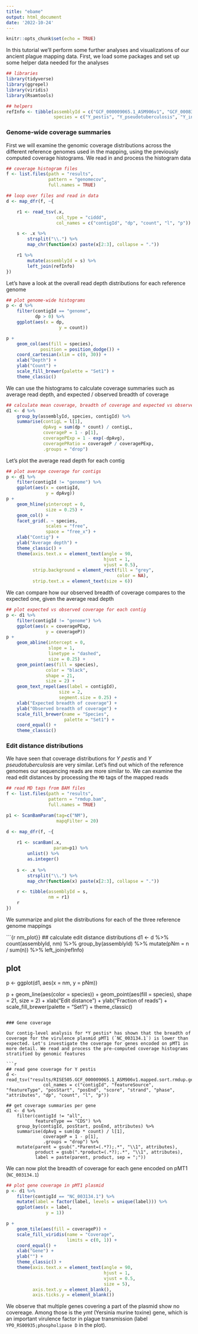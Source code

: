 ```yaml
---
title: "ebame"
output: html_document
date: '2022-10-24'
---
```


```r
knitr::opts_chunk$set(echo = TRUE)
```

In this tutorial we'll perform some further analyses and visualizations of our ancient plague mapping data. First, we load some packages and set up some helper data needed for the analyses

```r

## libraries
library(tidyverse)
library(ggrepel)
library(viridis)
library(Rsamtools)

## helpers
refInfo <- tibble(assemblyId = c("GCF_000009065.1_ASM906v1", "GCF_000834295.1_ASM83429v1", "GCF_009730055.1_ASM973005v1"),
                  species = c("Y_pestis", "Y_pseudotuberculosis", "Y_intermedia"))
```

### Genome-wide coverage summaries

First we will examine the genomic coverage distributions across the different reference genomes used in the mapping, using the previously computed coverage histograms. We read in and process the histogram data

```r

## coverage histogram files
f <- list.files(path = "results",
                pattern = "genomecov",
                full.names = TRUE)

## loop over files and read in data
d <- map_dfr(f, ~{

    r1 <- read_tsv(.x,
                   col_type = "ciddd",
                   col_names = c("contigId", "dp", "count", "l", "p"))

    s <- .x %>%
        strsplit("\\.") %>%
        map_chr(function(x) paste(x[2:3], collapse = "."))

    r1 %>%
        mutate(assemblyId = s) %>%
        left_join(refInfo)
})
```

Let's have a look at the overall read depth distributions for each reference genome

```r
## plot genome-wide histograms
p <- d %>%
    filter(contigId == "genome",
           dp > 0) %>%
    ggplot(aes(x = dp,
                    y = count))

p +
    geom_col(aes(fill = species),
             position = position_dodge()) +
    coord_cartesian(xlim = c(0, 30)) +
    xlab("Depth") +
    ylab("Count") + 
    scale_fill_brewer(palette = "Set1") +
    theme_classic()
```

We can use the histograms to calculate coverage summaries such as average read depth, and expected / observed breadth of coverage

```r

## calculate mean coverage, breadth of coverage and expected vs observed
d1 <- d %>%
    group_by(assemblyId, species, contigId) %>%
    summarise(contigL = l[1],
              dpAvg = sum(dp * count) / contigL,
              coverageP = 1 - p[1],
              coveragePExp = 1 - exp(-dpAvg),
              coveragePRatio = coverageP / coveragePExp,
              .groups = "drop")
```

Let's plot the average read depth for each contig
```r
## plot average coverage for contigs
p <- d1 %>%
    filter(contigId != "genome") %>%
    ggplot(aes(x = contigId,
               y = dpAvg))
p +
    geom_hline(yintercept = 0,
               size = 0.25) + 
    geom_col() +
    facet_grid(. ~ species,
               scales = "free",
               space = "free_x") +
    xlab("Contig") +
    ylab("Average depth") +
    theme_classic() +
    theme(axis.text.x = element_text(angle = 90,
                                     hjust = 1,
                                     vjust = 0.5),
          strip.background = element_rect(fill = "grey",
                                          color = NA),
          strip.text.x = element_text(size = 6))
```         

We can compare how our observed breadth of coverage compares to the expected one, given the average read depth
```r
## plot expected vs observed coverage for each contig
p <- d1 %>%
    filter(contigId != "genome") %>%
    ggplot(aes(x = coveragePExp,
               y = coverageP))
p +
    geom_abline(intercept = 0,
                slope = 1,
                linetype = "dashed",
                size = 0.25) + 
    geom_point(aes(fill = species),
               color = "black",
               shape = 21,
               size = 2) +
    geom_text_repel(aes(label = contigId),
                    size = 2,
                    segment.size = 0.25) + 
    xlab("Expected breadth of coverage") +
    ylab("Observed breadth of coverage") +
    scale_fill_brewer(name = "Species",
                      palette = "Set1") +
    coord_equal() + 
    theme_classic()
```

### Edit distance distributions
We have seen that coverage distributions for *Y pestis* and *Y pseudotuberculosis* are very similar. Let's find out which of the reference genomes our sequencing reads are more similar to. We can examine the read edit distances by processing the `MD` tags of the mapped reads

```r
## read MD tags from BAM files
f <- list.files(path = "results",
                pattern = "rmdup.bam",
                full.names = TRUE)

p1 <- ScanBamParam(tag=c("NM"),
                   mapqFilter = 20)

d <- map_dfr(f, ~{
    
    r1 <- scanBam(.x,
                  param=p1) %>%
        unlist() %>%
        as.integer()
    
    s <- .x %>%
        strsplit("\\.") %>%
        map_chr(function(x) paste(x[2:3], collapse = "."))

    r <- tibble(assemblyId = s,
                nm = r1) 
    r
})
```

We summarize and plot the distributions for each of the three reference genome mappings

```{r nm_plot}}
## calculate edit distance distributions
d1 <- d %>%
    count(assemblyId, nm) %>%
    group_by(assemblyId) %>%
    mutate(pNm = n / sum(n)) %>%
    left_join(refInfo)

## plot 
p <- ggplot(d1, aes(x = nm,
                    y = pNm))

p +
    geom_line(aes(color = species)) +
    geom_point(aes(fill = species),
               shape = 21,
               size = 2) + 
    xlab("Edit distance") +
    ylab("Fraction of reads") + 
    scale_fill_brewer(palette = "Set1") +
    theme_classic()
```

### Gene coverage

Our contig-level analysis for *Y pestis* has shown that the breadth of coverage for the virulence plasmid pMT1 (`NC_003134.1`) is lower than expected. Let's investigate the coverage for genes encoded on pMT1 in more detail. We read and process the pre-computed coverage histograms stratified by genomic features

```r
## read gene coverage for Y pestis
d <- read_tsv("results/RISE505.GCF_000009065.1_ASM906v1.mapped.sort.rmdup.genes.coverage.tsv",
              col_names = c("contigId", "featureSource", "featureType", "posStart", "posEnd", "score", "strand", "phase", "attributes", "dp", "count", "l", "p"))

## get coverage summaries per gene
d1 <- d %>%
    filter(contigId != "all",
           featureType == "CDS") %>%
    group_by(contigId, posStart, posEnd, attributes) %>%
    summarise(dpAvg = sum(dp * count) / l[1],
              coverageP = 1 - p[1],
              .groups = "drop") %>%
    mutate(parent = gsub(".*Parent=(.*?);.*", "\\1", attributes),
           product = gsub(".*product=(.*?);.*", "\\1", attributes),
           label = paste(parent, product, sep = ";"))
```

We can now plot the breadth of coverage for each gene encoded on pMT1 (`NC_003134.1`)

```r
## plot gene coverage in pMT1 plasmid
p <- d1 %>%
    filter(contigId == "NC_003134.1") %>%
    mutate(label = factor(label, levels = unique(label))) %>%
    ggplot(aes(x = label,
               y = 1))

p +
    geom_tile(aes(fill = coverageP)) +
    scale_fill_viridis(name = "Coverage",
                       limits = c(0, 1)) +
    coord_equal() +
    xlab("Gene") + 
    ylab("") +
    theme_classic() +
    theme(axis.text.x = element_text(angle = 90,
                                     hjust = 1,
                                     vjust = 0.5,
                                     size = 5),
          axis.text.y = element_blank(),
          axis.ticks.y = element_blank())
```

We observe that multiple genes covering a part of the plasmid show no covereage. Among those is the *ymt* (Yersinia murine toxine) gene, which is an important virulence factor in plague transmission (label `YPO_RS00935;phospholipase D` in the plot).